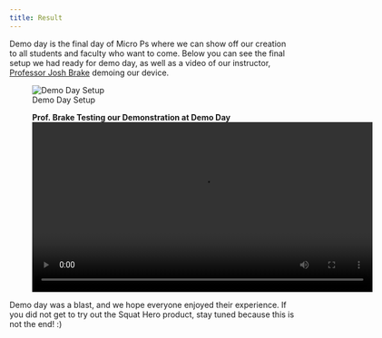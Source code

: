 ```yaml
---
title: Result
---
```

Demo day is the final day of Micro Ps where we can show off our creation to all students and faculty who want to come. Below you can see the final setup we had ready for demo day, as well as a video of our instructor, [Professor Josh Brake](https://www.linkedin.com/in/jbrake/) demoing our device.

![Demo Day Setup](images/final.jpeg)

<figure>
  <figcaption>**Prof. Brake Testing our Demonstration at Demo Day**</figcaption>
  <video width="600" controls>
    <source src="videos/brake.mp4" type="video/mp4">
    Your browser does not support the video tag. Please try updating your browser or download the video <a href="videos/fur_elise.mp4">here</a>.
  </video>
</figure>

Demo day was a blast, and we hope everyone enjoyed their experience. If you did not get to try out the Squat Hero product, stay tuned because this is not the end! :)